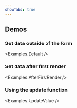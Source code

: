 ```yaml
---
showTabs: true
---
```



## Demos

### Set data outside of the form

<Examples.Default />

### Set data after first render

<Examples.AfterFirstRender />

### Using the update function

<Examples.UpdateValue />

